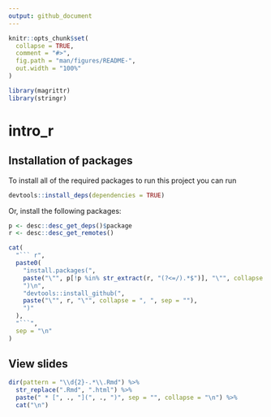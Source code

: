 ```yaml
---
output: github_document
---
```


<!-- README.md is generated from README.Rmd. Please edit that file -->

```r
knitr::opts_chunk$set(
  collapse = TRUE,
  comment = "#>",
  fig.path = "man/figures/README-",
  out.width = "100%"
)

library(magrittr)
library(stringr)
```

# intro_r

<!-- badges: start -->
<!-- badges: end -->

## Installation of packages

To install all of the required packages to run this project you can run

``` r
devtools::install_deps(dependencies = TRUE)
```

Or, install the following packages:

```r
p <- desc::desc_get_deps()$package
r <- desc::desc_get_remotes()

cat(
  "``` r",
  paste0(
    "install.packages(",
    paste("\"", p[!p %in% str_extract(r, "(?<=/).*$")], "\"", collapse = ", ", sep = ""),
    ")\n",
    "devtools::install_github(",
    paste("\"", r, "\"", collapse = ", ", sep = ""),
    ")"
  ),
  "```",
  sep = "\n"
)
```

## View slides

```r
dir(pattern = "\\d{2}-.*\\.Rmd") %>%
  str_replace(".Rmd", ".html") %>%
  paste(" * [", ., "](", ., ")", sep = "", collapse = "\n") %>%
  cat("\n")
```